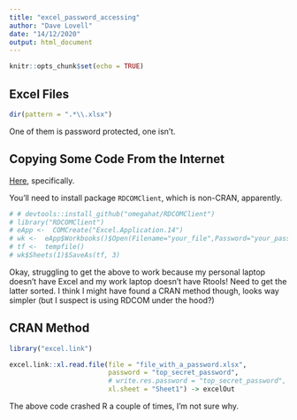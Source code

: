 ```yaml
---
title: "excel_password_accessing"
author: "Dave Lovell"
date: "14/12/2020"
output: html_document
---
```


```r
knitr::opts_chunk$set(echo = TRUE)
```

## Excel Files

```r
dir(pattern = ".*\\.xlsx")
```

One of them is password protected, one isn't.

## Copying Some Code From the Internet

[Here](https://stat.ethz.ch/pipermail/r-help/2011-March/273678.html), specifically.

You'll need to install package `RDCOMClient`, which is non-CRAN, apparently.

```r
# # devtools::install_github("omegahat/RDCOMClient")
# library("RDCOMClient")
# eApp <-  COMCreate("Excel.Application.14")
# wk <-  eApp$Workbooks()$Open(Filename="your_file",Password="your_password")
# tf <-  tempfile()
# wk$Sheets(1)$SaveAs(tf, 3)
```

Okay, struggling to get the above to work because my personal laptop doesn't have Excel and my work laptop doesn't have Rtools! Need to get the latter sorted. I think I might have found a CRAN method though, looks way simpler (but I suspect is using RDCOM under the hood?)

## CRAN Method

```r
library("excel.link")

excel.link::xl.read.file(file = "file_with_a_password.xlsx",
                         password = "top_secret_password",
                         # write.res.password = "top_secret_password",
                         xl.sheet = "Sheet1") -> excelOut
```

The above code crashed R a couple of times, I'm not sure why. 